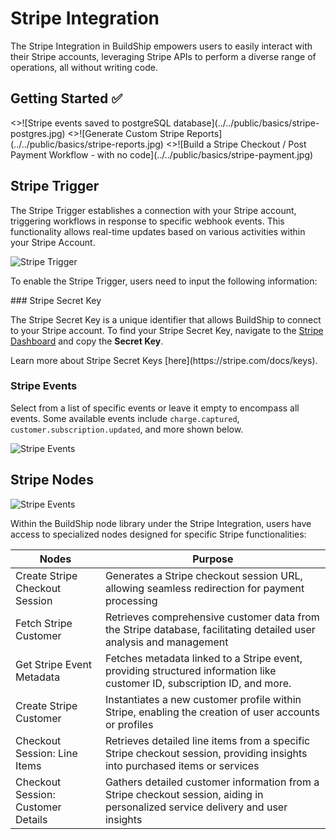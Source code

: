 # Stripe Integration


The Stripe Integration in BuildShip empowers users to easily interact with their Stripe accounts, leveraging Stripe APIs
to perform a diverse range of operations, all without writing code.

## Getting Started ✅

<Cards num={3}>
  <Card image title='Stripe events saved to postgreSQL database' href='https://youtu.be/FpJjK-TEU8Y?feature=shared'>
    <>![Stripe events saved to postgreSQL database](../../public/basics/stripe-postgres.jpg)</>
  </Card>
<Card image title='Generate Custom Stripe Reports' href='https://youtu.be/W21AckYaF7w?feature=shared'>
  <>![Generate Custom Stripe Reports](../../public/basics/stripe-reports.jpg)</>
</Card>

  <Card image title='Build a Stripe Checkout / Post Payment Workflow - with no code' href='https://youtu.be/4Xu6ClRcmeI?feature=shared'>
    <>![Build a Stripe Checkout / Post Payment Workflow - with no code](../../public/basics/stripe-payment.jpg)</>
  </Card>
</Cards>

## Stripe Trigger

The Stripe Trigger establishes a connection with your Stripe account, triggering workflows in response to specific
webhook events. This functionality allows real-time updates based on various activities within your Stripe Account.

<Image src={stripe1} alt='Stripe Trigger' width={1200} />

To enable the Stripe Trigger, users need to input the following information:

<Steps>
### Stripe Secret Key

The Stripe Secret Key is a unique identifier that allows BuildShip to connect to your Stripe account. To find your
Stripe Secret Key, navigate to the [Stripe Dashboard](https://dashboard.stripe.com/test/apikeys) and copy the **Secret
Key**.

<Callout emoji='💡' type='info'>
  Learn more about Stripe Secret Keys [here](https://stripe.com/docs/keys).
</Callout>

### Stripe Events

Select from a list of specific events or leave it empty to encompass all events. Some available events include
`charge.captured`, `customer.subscription.updated`, and more shown below.

<Image src={stripe2} alt="Stripe Events" width={1200} />
</Steps>

## Stripe Nodes

<Image src={stripe3} alt='Stripe Events' width={1200} />

Within the BuildShip node library under the Stripe Integration, users have access to specialized nodes designed for
specific Stripe functionalities:

| Nodes                              | Purpose                                                                                                                         |
| ---------------------------------- | ------------------------------------------------------------------------------------------------------------------------------- |
| Create Stripe Checkout Session     | Generates a Stripe checkout session URL, allowing seamless redirection for payment processing                                   |
| Fetch Stripe Customer              | Retrieves comprehensive customer data from the Stripe database, facilitating detailed user analysis and management              |
| Get Stripe Event Metadata          | Fetches metadata linked to a Stripe event, providing structured information like customer ID, subscription ID, and more.        |
| Create Stripe Customer             | Instantiates a new customer profile within Stripe, enabling the creation of user accounts or profiles                           |
| Checkout Session: Line Items       | Retrieves detailed line items from a specific Stripe checkout session, providing insights into purchased items or services      |
| Checkout Session: Customer Details | Gathers detailed customer information from a Stripe checkout session, aiding in personalized service delivery and user insights |
